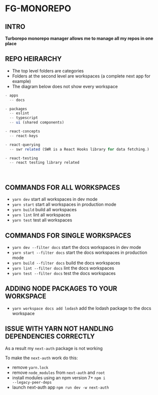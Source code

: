
<Head>
  <title>fg-monorepo</title>
</Head>

# FG-MONOREPO

## INTRO

**Turborepo monorepo manager allows me to manage all my repos in one place**

## REPO HEIRARCHY

- The top level folders are categories
- Folders at the second level are workspaces (a complete next app for example)
- The diagram below does not show every workspace

```js
- apps
  -- docs

- packages
  -- eslint
  -- typescript
  -- ui (shared components)

- react-concepts
  -- react-keys

- react-querying
  -- swr related (SWR is a React Hooks library for data fetching.)

- react-testing
  -- react testing library related
```

<br />

## COMMANDS FOR ALL WORKSPACES

- <Code>yarn dev</Code> start all workspaces in dev mode
- <Code>yarn start</Code> start all workspaces in production mode
- <Code>yarn build</Code> build all workspaces
- <Code>yarn lint</Code> lint all workspaces
- <Code>yarn test</Code> test all workspaces

## COMMANDS FOR SINGLE WORKSPACES

- <Code>yarn dev --filter docs</Code> start the docs workspaces in dev mode
- <Code>yarn start --filter docs</Code> start the docs workspaces in production mode
- <Code>yarn build --filter docs</Code> build the docs workspaces
- <Code>yarn lint --filter docs</Code> lint the docs workspaces
- <Code>yarn test --filter docs</Code> test the docs workspaces

## ADDING NODE PACKAGES TO YOUR WORKSPACE

- <Code>yarn workspace docs add lodash</Code> add the lodash package to the docs workspace

## ISSUE WITH YARN NOT HANDLING DEPENDENCIES CORRECTLY

As a result my <Code>next-auth</Code> package is not working

To make the <Code>next-auth</Code> work do this:

- remove <Code>yarn.lock</Code>
- remove <Code>node_modules</Code> from <Code>next-auth</Code> and <Code>root</Code>
- install modules using an npm version 7+ <Code>npm i --legacy-peer-deps</Code>
- launch next-auth app <Code>npm run dev -w next-auth</Code>

<div style={{ height: 500 }} />
